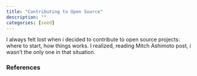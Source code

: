 ```yaml
---
title: "Contributing to Open Source"
description: ""
categories: [seed]
---
```


I always felt lost when i decided to contribute to open source projects: where
to start, how things works. I realized, reading Mitch Ashimoto post, i wasn’t
the only one in that situation.

### References

::: {#refs}
:::
